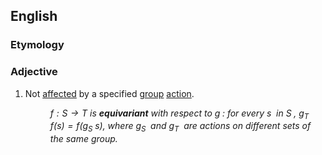 ==English==
{{wikipedia}}

===Etymology===
{{prefix|en|equi|variant}}

===Adjective===
{{en-adj|-}}

# {{lb|en|mathematics|of a [[function]]}} Not [[affect]]ed by a specified [[group]] [[action]].
#: ''<math>f:S\to T</math> is '''equivariant''' with respect to <math>g\,\!</math>: for every <math>s\,\!</math> in <math>S\,\!</math>, <math>g_T\,\!f(s)=f(g_S\,\!s)</math>, where <math>g_S\,\!</math> and <math>g_T\,\!</math> are actions on different sets of the same group.''